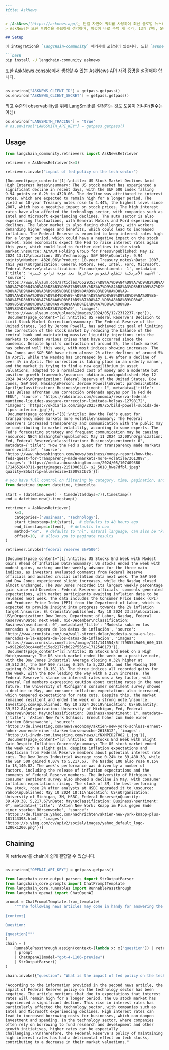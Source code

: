 ```markdown
---
title: AskNews
---

> [AskNews](https://asknews.app)는 단일 자연어 쿼리를 사용하여 최신 글로벌 뉴스(또는 과거 뉴스)를 모든 LLM에 주입합니다. 구체적으로, AskNews는 매일 30만 개 이상의 기사를 번역, 요약, 엔티티 추출 및 hot/cold vector database에 인덱싱하여 풍부하게 만듭니다. AskNews는 이러한 vector database를 저지연 엔드포인트로 제공합니다. AskNews를 쿼리하면 가장 관련성 높은 enrichment(예: 엔티티, 분류, 번역, 요약)를 포함하는 프롬프트 최적화 문자열을 받게 됩니다. 이는 자체 뉴스 RAG를 관리할 필요가 없으며, 뉴스 정보를 LLM에 압축된 방식으로 적절하게 전달하는 방법에 대해 걱정할 필요가 없음을 의미합니다.
> AskNews는 또한 투명성을 중요하게 생각하며, 이것이 바로 수백 개 국가, 13개 언어, 5만 개 소스에 걸쳐 우리의 커버리지가 모니터링되고 다양화되는 이유입니다. 소스 커버리지를 추적하고 싶다면 [투명성 대시보드](https://asknews.app/en/transparency)를 방문할 수 있습니다.

## Setup

이 integration은 `langchain-community` 패키지에 포함되어 있습니다. 또한 `asknews` 패키지 자체도 설치해야 합니다.

```bash
pip install -U langchain-community asknews
```

또한 [AskNews console](https://my.asknews.app)에서 생성할 수 있는 AskNews API 자격 증명을 설정해야 합니다.

```python

os.environ["ASKNEWS_CLIENT_ID"] = getpass.getpass()
os.environ["ASKNEWS_CLIENT_SECRET"] = getpass.getpass()
```

최고 수준의 observability를 위해 [LangSmith](https://smith.langchain.com/)를 설정하는 것도 도움이 됩니다(필수는 아님)

```python
os.environ["LANGSMITH_TRACING"] = "true"
# os.environ["LANGSMITH_API_KEY"] = getpass.getpass()
```

## Usage

```python
from langchain_community.retrievers import AskNewsRetriever

retriever = AskNewsRetriever(k=3)

retriever.invoke("impact of fed policy on the tech sector")
```

```output
[Document(page_content='[1]:\ntitle: US Stock Market Declines Amid High Interest Rates\nsummary: The US stock market has experienced a significant decline in recent days, with the S&P 500 index falling 9.94 points or 0.2% to 4320.06. The decline was attributed to interest rates, which are expected to remain high for a longer period. The yield on 10-year Treasury notes rose to 4.44%, the highest level since 2007, which has a negative impact on stock prices. The high interest rates have also affected the technology sector, with companies such as Intel and Microsoft experiencing declines. The auto sector is also experiencing fluctuations, with General Motors and Ford experiencing declines. The labor market is also facing challenges, with workers demanding higher wages and benefits, which could lead to increased inflation. The Federal Reserve is expected to keep interest rates high for a longer period, which could have a negative impact on the stock market. Some economists expect the Fed to raise interest rates again this year, which could lead to further declines in the stock market.\nsource: ALYAUM Holding Group for Press\npublished: May 12 2024 13:12\nLocation: US\nTechnology: S&P 500\nQuantity: 9.94 points\nNumber: 4320.06\nProduct: 10-year Treasury notes\nDate: 2007, this year\nOrganization: General Motors, Fed, Intel, Ford, Microsoft, Federal Reserve\nclassification: Finance\nsentiment: -1', metadata={'title': 'الأسهم الأمريكية تتطلع لتعويض خسائرها بعد موجة تراجع كبيرة', 'source': 'https://www.alyaum.com/articles/6529353/%D8%A7%D9%84%D8%A7%D9%82%D8%AA%D8%B5%D8%A7%D8%AF/%D8%A3%D8%B3%D9%88%D8%A7%D9%82-%D8%A7%D9%84%D8%A3%D8%B3%D9%87%D9%85/%D8%A7%D9%84%D8%A3%D8%B3%D9%87%D9%85-%D8%A7%D9%84%D8%A3%D9%85%D8%B1%D9%8A%D9%83%D9%8A%D8%A9-%D8%AA%D8%AA%D8%B7%D9%84%D8%B9-%D9%84%D8%AA%D8%B9%D9%88%D9%8A%D8%B6-%D8%AE%D8%B3%D8%A7%D8%A6%D8%B1%D9%87%D8%A7-%D8%A8%D8%B9%D8%AF-%D9%85%D9%88%D8%AC%D8%A9-%D8%AA%D8%B1%D8%A7%D8%AC%D8%B9-%D9%83%D8%A8%D9%8A%D8%B1%D8%A9', 'images': 'https://www.alyaum.com/uploads/images/2024/05/12/2312237.jpg'}),
 Document(page_content="[2]:\ntitle: US Federal Reserve's Decision to Limit Stock Market Correction\nsummary: The Federal Reserve of the United States, led by Jerome Powell, has achieved its goal of limiting the correction of the stock market by reducing the balance of the central bank and maintaining massive liquidity injections into the markets to combat various crises that have occurred since the pandemic. Despite April's contraction of around 5%, the stock market has behaved well this week, with most indices showing increases. The Dow Jones and S&P 500 have risen almost 2% after declines of around 5% in April, while the Nasdaq has increased by 1.4% after a decline of over 4% in April. The correction is taking place in an orderly manner, and the market is trying to find a new equilibrium in asset valuations, adapted to a normalized cost of money and a moderate but positive growth framework.\nsource: okdiario.com\npublished: May 12 2024 04:45\nOrganization: Federal Reserve of the United States, Dow Jones, S&P 500, Nasdaq\nPerson: Jerome Powell\nEvent: pandemic\nDate: April\nclassification: Business\nsentiment: 1", metadata={'title': 'Las Bolsas afrontan una corrección ordenada apoyas por la Fed de EEUU', 'source': 'https://okdiario.com/economia/reserva-federal-mantiene-liquidez-asegura-correccion-limitada-bolsas-12798172', 'images': 'https://okdiario.com/img/2023/08/25/bild-powell-subida-de-tipos-interior.jpg'}),
 Document(page_content="[3]:\ntitle: How the Fed's quest for transparency made markets more volatile\nsummary: The Federal Reserve's increased transparency and communication with the public may be contributing to market volatility, according to some experts. The Fed's forecasting strategy and frequent communication may be causing \nsource: NBC4 Washington\npublished: May 11 2024 12:00\nOrganization: Fed, Federal Reserve\nclassification: Business\nsentiment: 0", metadata={'title': "How the Fed's quest for transparency made markets more volatile", 'source': 'https://www.nbcwashington.com/news/business/money-report/how-the-feds-quest-for-transparency-made-markets-more-volatile/3613897', 'images': 'https://media.nbcwashington.com/2024/05/107409380-1714652843711-gettyimages-2151006318-_s2_5018_hwe7dfbl.jpeg?quality=85&strip=all&resize=1200%2C675'})]
```

```python
# you have full control on filtering by category, time, pagination, and even the search method you use.
from datetime import datetime, timedelta

start = (datetime.now() - timedelta(days=7)).timestamp()
end = datetime.now().timestamp()

retriever = AskNewsRetriever(
    k=3,
    categories=["Business", "Technology"],
    start_timestamp=int(start),  # defaults to 48 hours ago
    end_timestamp=int(end),  # defaults to now
    method="kw",  # defaults to "nl", natural language, can also be "kw" for keyword search
    offset=10,  # allows you to paginate results
)

retriever.invoke("federal reserve S&P500")
```

```output
[Document(page_content="[1]:\ntitle: US Stocks End Week with Modest Gains Ahead of Inflation Data\nsummary: US stocks ended the week with modest gains, marking another weekly advance for the three main indices, as investors evaluated comments from Federal Reserve officials and awaited crucial inflation data next week. The S&P 500 and Dow Jones experienced slight increases, while the Nasdaq closed almost unchanged. The Dow Jones recorded its largest weekly percentage gain since mid-December. Federal Reserve officials' comments generated expectations, with market participants awaiting inflation data to be released next week. The data includes the Consumer Price Index (CPI) and Producer Price Index (PPI) from the Department of Labor, which is expected to provide insight into progress towards the 2% inflation target.\nsource: El Cronista\npublished: May 10 2024 23:35\nLocation: US\nOrganization: Dow Jones, Department of Labor, Nasdaq, Federal Reserve\nDate: next week, mid-December\nclassification: Business\nsentiment: 0", metadata={'title': 'Modesta suba en los mercados a la espera de los datos de inflación', 'source': 'http://www.cronista.com/usa/wall-street-dolar/modesta-suba-en-los-mercados-a-la-espera-de-los-datos-de-inflacion', 'images': 'https://www.cronista.com/files/image/141/141554/5ff7985549d06_600_315!.jpg?s=99126c63cc44ed5c15ed2177cb022f55&d=1712540173'}),
 Document(page_content="[2]:\ntitle: US Stocks End Week on a High Note\nsummary: The US stock market ended the week on a positive note, with the Dow Jones Industrial Average closing 0.32% higher at 39,512.84, the S&P 500 rising 0.16% to 5,222.68, and the Nasdaq 100 gaining 0.26% to 18,161.18. The three indices all recorded gains for the week, with the Dow leading the way with a 2.2% increase. The Federal Reserve's stance on interest rates was a key factor, with several Fed members expressing caution about cutting rates in the near future. The University of Michigan's consumer sentiment survey showed a decline in May, and consumer inflation expectations also increased, which tempered expectations for rate cuts. Despite this, the market remained resilient and ended the week on a strong note.\nsource: Investing.com\npublished: May 10 2024 20:19\nLocation: US\nQuantity: 39,512.84\nOrganization: University of Michigan, Fed, Federal Reserve\nDate: May\nclassification: Business\nsentiment: 1", metadata={'title': 'Aktien New York Schluss: Erneut höher zum Ende einer starken Börsenwoche', 'source': 'https://de.investing.com/news/economy/aktien-new-york-schluss-erneut-hoher-zum-ende-einer-starken-borsenwoche-2618612', 'images': 'https://i-invdn-com.investing.com/news/LYNXMPED2T082_L.jpg'}),
 Document(page_content="[3]:\ntitle: US Stocks End Week with Slight Gain Despite Inflation Concerns\nsummary: The US stock market ended the week with a slight gain, despite inflation expectations and skepticism from Federal Reserve members about potential interest rate cuts. The Dow Jones Industrial Average rose 0.24% to 39,480.38, while the S&P 500 gained 0.07% to 5,217.67. The Nasdaq 100 also rose 0.15% to 18,140.02. The week's performance was driven by a number of factors, including the release of inflation expectations and the comments of Federal Reserve members. The University of Michigan's consumer sentiment survey also showed a decline in May, with consumer inflation expectations rising. The stock of 3M, the best-performing Dow stock, rose 2% after analysts at HSBC upgraded it to \nsource: Yahoo\npublished: May 10 2024 18:11\nLocation: US\nOrganization: University of Michigan, 3M, HSBC, Federal Reserve\nQuantity: 39,480.38, 5,217.67\nDate: May\nclassification: Business\nsentiment: 0", metadata={'title': 'Aktien New York: Knapp im Plus gegen Ende einer starken Börsenwoche', 'source': 'https://de.finance.yahoo.com/nachrichten/aktien-new-york-knapp-plus-181143398.html', 'images': 'https://s.yimg.com/cv/apiv2/social/images/yahoo_default_logo-1200x1200.png'})]
```

## Chaining

이 retriever를 chain에 쉽게 결합할 수 있습니다.

```python

os.environ["OPENAI_API_KEY"] = getpass.getpass()
```

```python
from langchain_core.output_parsers import StrOutputParser
from langchain_core.prompts import ChatPromptTemplate
from langchain_core.runnables import RunnablePassthrough
from langchain_openai import ChatOpenAI

prompt = ChatPromptTemplate.from_template(
    """The following news articles may come in handy for answering the question:

{context}

Question:

{question}"""
)
chain = (
    RunnablePassthrough.assign(context=(lambda x: x["question"]) | retriever)
    | prompt
    | ChatOpenAI(model="gpt-4-1106-preview")
    | StrOutputParser()
)
```

```python
chain.invoke({"question": "What is the impact of fed policy on the tech sector?"})
```

```output
"According to the information provided in the second news article, the impact of Federal Reserve policy on the technology sector has been negative. The article mentions that due to expectations that interest rates will remain high for a longer period, the US stock market has experienced a significant decline. This rise in interest rates has particularly affected the technology sector, with companies such as Intel and Microsoft experiencing declines. High interest rates can lead to increased borrowing costs for businesses, which can dampen investment and spending. In the technology sector, where companies often rely on borrowing to fund research and development and other growth initiatives, higher rates can be especially challenging.\n\nTherefore, the Federal Reserve's policy of maintaining high interest rates has had a detrimental effect on tech stocks, contributing to a decrease in their market valuations."
```

```python

```
```